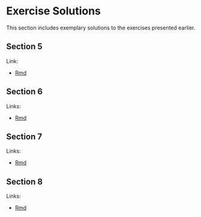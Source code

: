 # Exercise Solutions #


This section includes exemplary solutions to the exercises presented earlier.


## Section 5 ##

Link:

   * [Rmd](import.Rmd)
   
## Section 6 ##

Links:

   * [Rmd](06-3-ex-sol-ADHD.Rmd)
   
## Section 7 ##

Links:

   * [Rmd](07-3-ex-sol-ADHD.Rmd)
   
## Section 8 ##

Links:

   * [Rmd](08-5-ex-sol-ADHD.Rmd)
   
